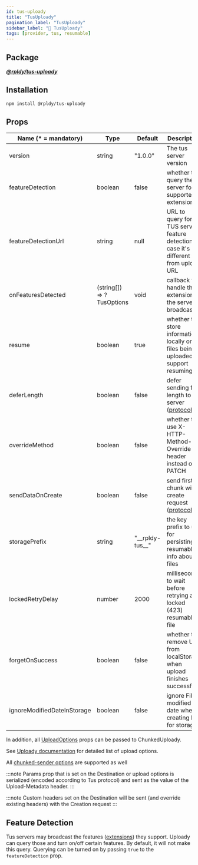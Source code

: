 ```yaml
---
id: tus-uploady
title: "TusUploady"
pagination_label: "TusUploady"
sidebar_label: "🧰 TusUploady"
tags: [provider, tus, resumable]
---
```


## Package

**_[@rpldy/tus-uploady](../../../packages/rpldy-tus-uploady)_**

## Installation

```bash npm2yarn
npm install @rpldy/tus-uploady
```

## Props

| Name (* = mandatory) | Type          | Default       | Description  |
| --------------       | ------------- | ------------- | ------------|
| version           | string    | "1.0.0" | The tus server version|
| featureDetection | boolean    | false | whether to query the server for supported extensions|
| featureDetectionUrl | string | null | URL to query for TUS server feature detection, in case it's different from upload URL|
| onFeaturesDetected  | (string[]) => ?TusOptions | void | callback to handle the extensions the server broadcasts|
| resume    |   boolean     | true | whether to store information locally on files being uploaded to support resuming|
| deferLength | boolean | false | defer sending file length to server ([protocol](https://tus.io/protocols/resumable-upload.html#upload-defer-length))|
| overrideMethod | boolean | false | whether to use X-HTTP-Method-Override header instead of PATCH|
| sendDataOnCreate | boolean | false | send first chunk with create request ([protocol](https://tus.io/protocols/resumable-upload.html#creation-with-upload))|
| storagePrefix | string | "\_\_rpldy-tus\_\_" | the key prefix to use for persisting resumable info about files|
| lockedRetryDelay | number | 2000 | milliseconds to wait before retrying a locked (423) resumable file|
| forgetOnSuccess   | boolean | false | whether to remove URL from localStorage when upload finishes successfully|
| ignoreModifiedDateInStorage   | boolean   | false     | ignore File's modified date when creating key for storage|

In addition, all [UploadOptions](../../types#uploadoptions) props can be passed to ChunkedUploady.

See [Uploady documentation](../../..#props) for detailed list of upload options.

All [chunked-sender options](../../enhancers/getChunkedEnhancer#options) are supported as well

:::note
Params prop that is set on the Destination or upload options is serialized (encoded according to Tus protocol) and sent as the value of the Upload-Metadata header.
:::

:::note
Custom headers set on the Destination will be sent (and override existing headers) with the Creation request
:::

## Feature Detection

Tus servers may broadcast the features ([extensions](https://tus.io/protocols/resumable-upload.html#protocol-extensions)) they support.
Uploady can query those and turn on/off certain features.
By default, it will not make this query. Querying can be turned on by passing `true` to the `featureDetection` prop.
